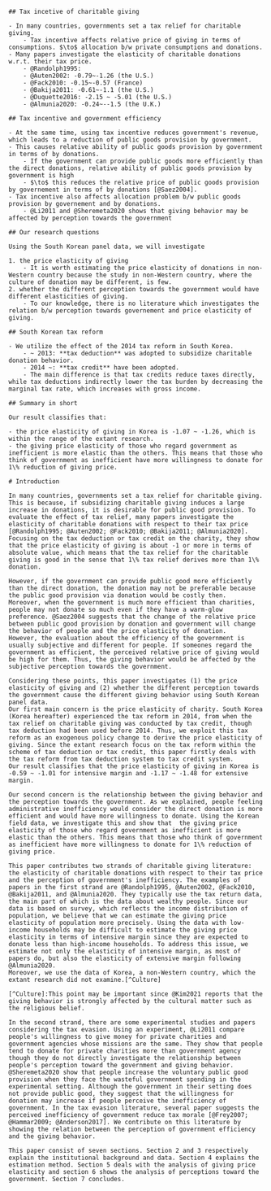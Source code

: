 
```asis
## Tax incetive of charitable giving 

- In many countries, governments set a tax relief for charitable giving.
    - Tax incentive affects relative price of giving in terms of consumptions. $\to$ allocation b/w private consumptions and donations.
- Many papers investigate the elasticity of charitable donations w.r.t. their tax price.
    - @Randolph1995: 
    - @Auten2002: -0.79~-1.26 (the U.S.)
    - @Fack2010: -0.15~-0.57 (France)
    - @Bakija2011: -0.61~-1.1 (the U.S.)
    - @Duquette2016: -2.15 ~ -5.01 (the U.S.)
    - @Almunia2020: -0.24~--1.5 (the U.K.)

## Tax incentive and government efficiency

- At the same time, using tax incentive reduces government's revenue, which leads to a reduction of public goods provision by government.
- This causes relative ability of public goods provision by government in terms of by donations.
    - If the government can provide public goods more efficiently than the direct donations, relative ability of public goods provision by government is high
    - $\to$ this reduces the relative price of public goods provision by governement in terms of by donations [@Saez2004].
- Tax incentive also affects allocation problem b/w public goods provision by governement and by donations.
    - @Li2011 and @Sheremeta2020 shows that giving behavior may be affected by perception towards the government

## Our research questions

Using the South Korean panel data, we will investigate

1. the price elasticity of giving
    - It is worth estimating the price elasticity of donations in non-Western country because the study in non-Western country, where the culture of donation may be different, is few.
2. whether the different perception towards the government would have different elasticities of giving.
    - To our knowledge, there is no literature which investigates the relation b/w perception towards governement and price elasticity of giving.

## South Korean tax reform

- We utilize the effect of the 2014 tax reform in South Korea.
    - ~ 2013: **tax deduction** was adopted to subsidize charitable donation behavior.
    - 2014 ~: **tax credit** have been adopted.
    - The main difference is that tax credits reduce taxes directly, while tax deductions indirectly lower the tax burden by decreasing the marginal tax rate, which increases with gross income.

## Summary in short

Our result classifies that:

- the price elasticity of giving in Korea is -1.07 ~ -1.26, which is within the range of the extant research.
- the giving price elasticity of those who regard government as inefficient is more elastic than the others. This means that those who think of government as inefficient have more willingness to donate for 1\% reduction of giving price. 

```

```asis
# Introduction

In many countries, governments set a tax relief for charitable giving. This is because, if subsidizing charitable giving induces a large increase in donations, it is desirable for public good provision. To evaluate the effect of tax relief, many papers investigate the elasticity of charitable donations with respect to their tax price [@Randolph1995; @Auten2002; @Fack2010; @Bakija2011; @Almunia2020]. Focusing on the tax deduction or tax credit on the charity, they show that the price elasticity of giving is about -1 or more in terms of absolute value, which means that the tax relief for the charitable giving is good in the sense that 1\% tax relief derives more than 1\% donation.

However, if the government can provide public good more efficiently than the direct donation, the donation may not be preferable because the public good provision via donation would be costly then.
Moreover, when the government is much more efficient than charities, people may not donate so much even if they have a warm-glow preference. @Saez2004 suggests that the change of the relative price between public good provision by donation and government will change the behavior of people and the price elasticity of donation. 
However, the evaluation about the efficiency of the government is usually subjective and different for people. If someones regard the government as efficient, the perceived relative price of giving would be high for them. Thus, the giving behavior would be affected by the subjective perception towards the government.

Considering these points, this paper investigates (1) the price elasticity of giving and (2) whether the different perception towards the government cause the different giving behavior using South Korean panel data. 
Our first main concern is the price elasticity of charity. South Korea (Korea hereafter) experienced the tax reform in 2014, from when the tax relief on charitable giving was conducted by tax credit, though tax deduction had been used before 2014. Thus, we exploit this tax reform as an exogenous policy change to derive the price elasticity of giving. Since the extant research focus on the tax reform within the scheme of tax deduction or tax credit, this paper firstly deals with the tax reform from tax deduction system to tax credit system.
Our result classifies that the price elasticity of giving in Korea is -0.59 ~ -1.01 for intensive margin and -1.17 ~ -1.48 for extensive margin. 

Our second concern is the relationship between the giving behavior and the perception towards the government. As we explained, people feeling administrative inefficiency would consider the direct donation is more efficient and would have more willingness to donate. Using the Korean field data, we investigate this and show that  the giving price elasticity of those who regard government as inefficient is more elastic than the others. This means that those who think of government as inefficient have more willingness to donate for 1\% reduction of giving price. 

This paper contributes two strands of charitable giving literature: the elasticity of charitable donations with respect to their tax price and the perception of government's inefficiency. The examples of papers in the first strand are @Randolph1995, @Auten2002, @Fack2010, @Bakija2011, and @Almunia2020. They typically use the tax return data, the main part of which is the data about wealthy people. Since our data is based on survey, which reflects the income distribution of population, we believe that we can estimate the giving price elasticity of population more precisely. Using the data with low-income households may be difficult to estimate the giving price elasticity in terms of intensive margin since they are expected to donate less than high-income households. To address this issue, we estimate not only the elasticity of intensive margin, as most of papers do, but also the elasticity of extensive margin following @Almunia2020. 
Moreover, we use the data of Korea, a non-Western country, which the extant research did not examine.[^Culture] 

[^Culture]:This point may be important since @Kim2021 reports that the giving behavior is strongly affected by the cultural matter such as the religious belief.

In the second strand, there are some experimental studies and papers considering the tax evasion. Using an experiment, @Li2011 compare people's willingness to give money for private charities and government agencies whose missions are the same. They show that people tend to donate for private charities more than government agency though they do not directly investigate the relationship between people's perception toward the government and giving behavior. @Sheremeta2020 show that people increase the voluntary public good provision when they face the wasteful government spending in the experimental setting. Although the government in their setting does not provide public good, they suggest that the willingness for donation may increase if people perceive the inefficiency of government. In the tax evasion literature, several paper suggests the perceived inefficiency of government reduce tax morale [@Frey2007; @Hammar2009; @Anderson2017]. We contribute on this literature by showing the relation between the perception of government efficiency and the giving behavior. 

This paper consist of seven sections. Section 2 and 3 respectively explain the institutional background and data. Section 4 explains the estimation method. Section 5 deals with the analysis of giving price elasticity and section 6 shows the analysis of perceptions toward the government. Section 7 concludes.
```